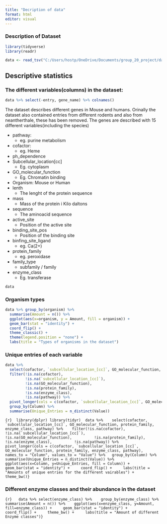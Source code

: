 ```yaml
---
title: "Decription of data"
format: html
editor: visual
---
```


### Description of Dataset

```r
library(tidyverse) 
library(readr)
```

```r


data <- read_tsv("C:/Users/hostp/OneDrive/Documents/group_20_project/data/02_dat_clean.tsv")  
```

## Descriptive statistics

### The different variables(columns) in the dataset:

```r
data %>% select(-entry, gene_name) %>% colnames() 
```

The dataset describes different genes in Mouse and humans. Orinally the dataset also contained entries from different rodents and also from neantherthale, these has been removed. The genes are described with 15 different variables(including the species)

-   pathway:
    -   eg. purine metabolism
-   cofactor:
    -   eg. Heme
-   ph_dependence
-   Subcellular_location\[cc\]
    -   Eg. cytoplasm
-   GO_molecular_function
    -   Eg. Chromatin binding
-   Organism: Mouse or Human
-   lenth
    -   The lenght of the protein sequence
-   mass
    -   Mass of the protein i Kilo daltons
-   sequence
    -   The aminoacid sequence
-   active_site
    -   Position of the active site
-   binding_site_pos
    -   Position of the binding site
-   binfing_site_ligand
    -   eg. Ca(2+)
-   protein_family
    -   eg. peroxidase
-   family_type
    -   subfamily / family
-   enzyme_class
    -   Eg. transferase

```r
data
```

### Organism types

```r
data %>% group_by(organism) %>%  
  summarise(Amount = n()) %>%    
  ggplot(aes(x=organism, y = Amount, fill = organism)) +
  geom_bar(stat = "identity") +
  coord_flip() +
  theme_classic() +
  theme(legend.position = "none") +
  labs(title = "Types of organisms in the dataset") 
```

### Unique entries of each variable

```r
data %>% 
  select(cofactor, `subcellular_location_[cc]`, GO_molecular_function, protein_family, enzyme_class, pathway) %>% 
  filter(!is.na(cofactor),
         !is.na(`subcellular_location_[cc]`),
         !is.na(GO_molecular_function),
         !is.na(protein_family),
         !is.na(enzyme_class),
         !is.na(pathway)) %>%
  pivot_longer(cols = c(cofactor, `subcellular_location_[cc]`, GO_molecular_function, protein_family, enzyme_class, pathway),                names_to = "Column", values_to = "Value") %>% 
  group_by(Column) %>% 
  summarise(Unique_Entries = n_distinct(Value))
```

```{r}  library(dplyr) library(tidyr)  data %>%    select(cofactor, `subcellular_location_[cc]`, GO_molecular_function, protein_family, enzyme_class, pathway) %>%    filter(!is.na(cofactor),          !is.na(`subcellular_location_[cc]`),          !is.na(GO_molecular_function),          !is.na(protein_family),          !is.na(enzyme_class),          !is.na(pathway)) %>%   pivot_longer(cols = c(cofactor, `subcellular_location_[cc]`, GO_molecular_function, protein_family, enzyme_class, pathway),                names_to = "Column", values_to = "Value") %>%   group_by(Column) %>%   summarise(Unique_Entries = n_distinct(Value)) %>%    ggplot(aes(x=Column, y=Unique_Entries, fill = Column)) +     geom_bar(stat = "identity") +     coord_flip() +     labs(title = "Amounts of unique entries for the different vairables") +     theme_bw()}
```

### Different enzyme classes and their abundance in the dataset

```{r}   data %>% select(enzyme_class) %>%    group_by(enzyme_class) %>%    summarise(Amount = n()) %>%    ggplot(aes(x=enzyme_class, y=Amount, fill=enzyme_class)) +     geom_bar(stat = "identity") +     coord_flip() +     theme_bw() +     labs(title = "Amount of different Enzyme classes")}
```
